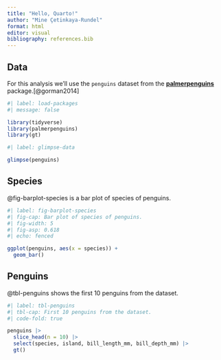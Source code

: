 ```yaml
---
title: "Hello, Quarto!"
author: "Mine Çetinkaya-Rundel"
format: html
editor: visual
bibliography: references.bib
---
```


## Data

For this analysis we'll use the `penguins` dataset from the [**palmerpenguins**](https://allisonhorst.github.io/palmerpenguins/) package.[@gorman2014]

```r
#| label: load-packages
#| message: false

library(tidyverse)
library(palmerpenguins)
library(gt)
```

```r
#| label: glimpse-data

glimpse(penguins)
```

## Species

@fig-barplot-species is a bar plot of species of penguins.

```r
#| label: fig-barplot-species
#| fig-cap: Bar plot of species of penguins.
#| fig-width: 5
#| fig-asp: 0.618
#| echo: fenced

ggplot(penguins, aes(x = species)) +
  geom_bar()
```

## Penguins

@tbl-penguins shows the first 10 penguins from the dataset.

```r
#| label: tbl-penguins
#| tbl-cap: First 10 penguins from the dataset.
#| code-fold: true

penguins |>
  slice_head(n = 10) |>
  select(species, island, bill_length_mm, bill_depth_mm) |>
  gt()
```

